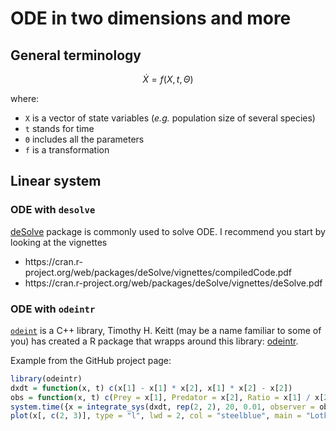 # ODE in two dimensions and more

## General terminology

$$\dot{X} = f(X, t, \Theta)$$

where:

- `X` is a vector of state variables (*e.g.* population size of several species)
- `t` stands for time
- `Θ` includes all the parameters
- `f` is a transformation 


## Linear system



### ODE with `desolve`

[deSolve](https://cran.r-project.org/web/packages/deSolve/index.html) package
is commonly used to solve ODE. I recommend you start by looking at the vignettes

- https://cran.r-project.org/web/packages/deSolve/vignettes/compiledCode.pdf
- https://cran.r-project.org/web/packages/deSolve/vignettes/deSolve.pdf



### ODE with `odeintr`

[`odeint`](http://headmyshoulder.github.io/odeint-v2/) is a C++ library, Timothy H. Keitt (may be a name familiar to some of you)
has created a R package that wrapps around this library: [odeintr](https://github.com/thk686/odeintr).

Example from the GitHub project page:


```r
library(odeintr)
dxdt = function(x, t) c(x[1] - x[1] * x[2], x[1] * x[2] - x[2])
obs = function(x, t) c(Prey = x[1], Predator = x[2], Ratio = x[1] / x[2])
system.time({x = integrate_sys(dxdt, rep(2, 2), 20, 0.01, observer = obs)})
plot(x[, c(2, 3)], type = "l", lwd = 2, col = "steelblue", main = "Lotka-Volterra Phase Plot")
```
